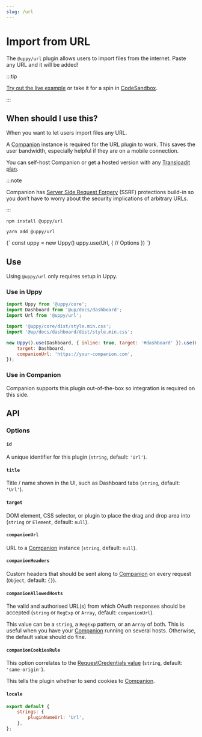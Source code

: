 ```yaml
---
slug: /url
---
```




# Import from URL

The `@uppy/url` plugin allows users to import files from the internet. Paste any
URL and it will be added!

:::tip

[Try out the live example](/examples) or take it for a spin in
[CodeSandbox](https://codesandbox.io/s/uppy-dashboard-xpxuhd).

:::

## When should I use this?

When you want to let users import files any URL.

A [Companion](/docs/companion) instance is required for the URL plugin to work.
This saves the user bandwidth, especially helpful if they are on a mobile
connection.

You can self-host Companion or get a hosted version with any
[Transloadit plan](https://transloadit.com/pricing/).

:::note

Companion has
[Server Side Request Forgery](https://owasp.org/www-community/attacks/Server_Side_Request_Forgery)
(SSRF) protections build-in so you don’t have to worry about the security
implications of arbitrary URLs.

:::

<Tabs>
  <TabItem value="npm" label="NPM" default>

```shell
npm install @uppy/url
```

  </TabItem>

  <TabItem value="yarn" label="Yarn">

```shell
yarn add @uppy/url
```

  </TabItem>

  <TabItem value="cdn" label="CDN">
    <UppyCdnExample>
      {`
        const uppy = new Uppy()
        uppy.use(Url, {
          // Options
        })
      `}
    </UppyCdnExample>
  </TabItem>
</Tabs>

## Use

Using `@uppy/url` only requires setup in Uppy.

### Use in Uppy

```js {10-13} showLineNumbers
import Uppy from '@uppy/core';
import Dashboard from '@up/docs/dashboard';
import Url from '@uppy/url';

import '@uppy/core/dist/style.min.css';
import '@up/docs/dashboard/dist/style.min.css';

new Uppy().use(Dashboard, { inline: true, target: '#dashboard' }).use(Url, {
	target: Dashboard,
	companionUrl: 'https://your-companion.com',
});
```

### Use in Companion

Companion supports this plugin out-of-the-box so integration is required on this
side.

## API

### Options

#### `id`

A unique identifier for this plugin (`string`, default: `'Url'`).

#### `title`

Title / name shown in the UI, such as Dashboard tabs (`string`, default:
`'Url'`).

#### `target`

DOM element, CSS selector, or plugin to place the drag and drop area into
(`string` or `Element`, default: `null`).

#### `companionUrl`

URL to a [Companion](/docs/companion) instance (`string`, default: `null`).

#### `companionHeaders`

Custom headers that should be sent along to [Companion](/docs/companion) on
every request (`Object`, default: `{}`).

#### `companionAllowedHosts`

The valid and authorised URL(s) from which OAuth responses should be accepted
(`string` or `RegExp` or `Array`, default: `companionUrl`).

This value can be a `string`, a `RegExp` pattern, or an `Array` of both. This is
useful when you have your [Companion](/docs/companion) running on several hosts.
Otherwise, the default value should do fine.

#### `companionCookiesRule`

This option correlates to the
[RequestCredentials value](https://developer.mozilla.org/en-US/docs/Web/API/Request/credentials)
(`string`, default: `'same-origin'`).

This tells the plugin whether to send cookies to [Companion](/docs/companion).

#### `locale`

```js
export default {
	strings: {
		pluginNameUrl: 'Url',
	},
};
```
